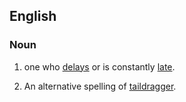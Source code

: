==English==

===Noun===
{{en-noun}}

# {{Colloquial}} one who [[delay]]s or is constantly [[late]].
# {{aviation}} An alternative spelling of [[taildragger]].